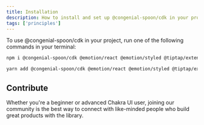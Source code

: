 ```yaml
---
title: Installation
description: How to install and set up @congenial-spoon/cdk in your project
tags: ['principles']
---
```


To use @congenial-spoon/cdk in your project, run one of the following commands in your terminal:

```bash
npm i @congenial-spoon/cdk @emotion/react @emotion/styled @tiptap/extension-character-count @tiptap/extension-gapcursor @tiptap/extension-highlight @tiptap/extension-text-align @tiptap/extension-image react-icons
```

```bash
yarn add @congenial-spoon/cdk @emotion/react @emotion/styled @tiptap/extension-character-count @tiptap/extension-gapcursor @tiptap/extension-highlight @tiptap/extension-text-align @tiptap/extension-image react-icons
```

## Contribute

Whether you're a beginner or advanced Chakra UI user, joining our community is
the best way to connect with like-minded people who build great products with
the library.

[//]: # (<JoinCommunityCards />)
